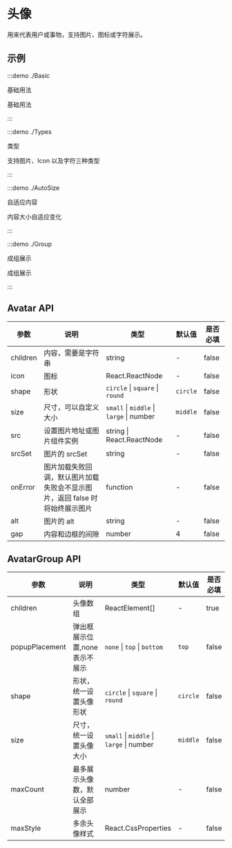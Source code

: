 # 头像

用来代表用户或事物，支持图片、图标或字符展示。

## 示例

:::demo ./Basic

基础用法

基础用法

:::

:::demo ./Types

类型

支持图片、Icon 以及字符三种类型

:::

:::demo ./AutoSize

自适应内容

内容大小自适应变化

:::

:::demo ./Group

成组展示

成组展示

:::

## Avatar API

| 参数 | 说明 | 类型 | 默认值 | 是否必填 |
| --- | --- | --- | --- | --- |
| children | 内容，需要是字符串 | string | - | false |
| icon | 图标 | React.ReactNode | - | false |
| shape | 形状 | `circle` \| `square` \| `round` | `circle` | false |
| size | 尺寸，可以自定义大小 | `small` \| `middle` \| `large` \| number | `middle` | false |
| src | 设置图片地址或图片组件实例 | string \| React.ReactNode | - | false |
| srcSet | 图片的 srcSet | string | - | false |
| onError | 图片加载失败回调，默认图片加载失败会不显示图片，返回 false 时将始终展示图片 | function | - | false |
| alt | 图片的 alt | string | - | false |
| gap | 内容和边框的间隙 | number | 4 | false |

## AvatarGroup API

| 参数 | 说明 | 类型 | 默认值 | 是否必填 |
| --- | --- | --- | --- | --- |
| children | 头像数组 | ReactElement[] | - | true |
| popupPlacement | 弹出框展示位置,none 表示不展示 | `none` \| `top` \| `bottom` | `top` | false |
| shape | 形状，统一设置头像形状 | `circle` \| `square` \| `round` | `circle` | false |
| size | 尺寸，统一设置头像大小 | `small` \| `middle` \| `large` \| number | `middle` | false |
| maxCount | 最多展示头像数，默认全部展示 | number | - | false |
| maxStyle | 多余头像样式 | React.CssProperties | - | false |
